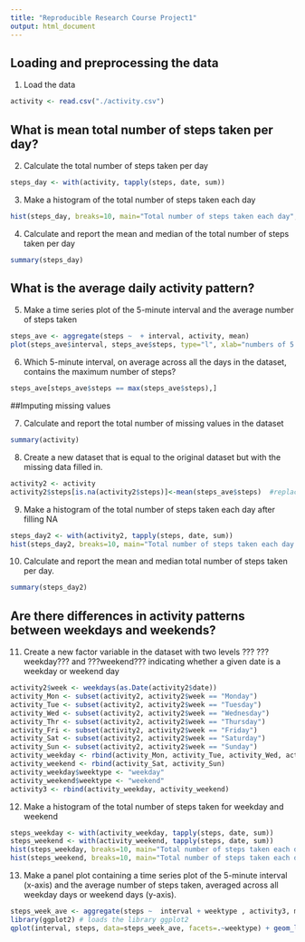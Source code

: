 ```yaml
---
title: "Reproducible Research Course Project1"
output: html_document
---
```



## Loading and preprocessing the data

1. Load the data
```r
activity <- read.csv("./activity.csv")
```


## What is mean total number of steps taken per day?

2. Calculate the total number of steps taken per day
```r
steps_day <- with(activity, tapply(steps, date, sum))
```

3. Make a histogram of the total number of steps taken each day
```r
hist(steps_day, breaks=10, main="Total number of steps taken each day", xlab="steps each day")
```

4. Calculate and report the mean and median of the total number of steps taken per day
```r
summary(steps_day)
```

## What is the average daily activity pattern?

5. Make a time series plot of the 5-minute interval and the average number of steps taken
```r
steps_ave <- aggregate(steps ~  + interval, activity, mean)
plot(steps_ave$interval, steps_ave$steps, type="l", xlab="numbers of 5 minutes interval", ylab="average of steps per each interval", main="Time series steps of 5-min interval")
```

6. Which 5-minute interval, on average across all the days in the dataset, contains the maximum number of steps?
```r
steps_ave[steps_ave$steps == max(steps_ave$steps),]
```


##Imputing missing values

7. Calculate and report the total number of missing values in the dataset
```r
summary(activity)
```

8. Create a new dataset that is equal to the original dataset but with the missing data filled in.
```r
activity2 <- activity
activity2$steps[is.na(activity2$steps)]<-mean(steps_ave$steps)  #replace NA with the mean steps of each interval
```

9. Make a histogram of the total number of steps taken each day after filling NA
```r
steps_day2 <- with(activity2, tapply(steps, date, sum))
hist(steps_day2, breaks=10, main="Total number of steps taken each day (after filling NA)", xlab="steps each day")
```

10. Calculate and report the mean and median total number of steps taken per day. 
```r
summary(steps_day2)
```


## Are there differences in activity patterns between weekdays and weekends?

11. Create a new factor variable in the dataset with two levels ??? ???weekday??? and ???weekend??? indicating whether a given date is a weekday or weekend day
```r
activity2$week <- weekdays(as.Date(activity2$date))
activity_Mon <- subset(activity2, activity2$week == "Monday")
activity_Tue <- subset(activity2, activity2$week == "Tuesday")
activity_Wed <- subset(activity2, activity2$week == "Wednesday")
activity_Thr <- subset(activity2, activity2$week == "Thursday")
activity_Fri <- subset(activity2, activity2$week == "Friday")
activity_Sat <- subset(activity2, activity2$week == "Saturday")
activity_Sun <- subset(activity2, activity2$week == "Sunday")
activity_weekday <- rbind(activity_Mon, activity_Tue, activity_Wed, activity_Thr, activity_Fri)
activity_weekend <- rbind(activity_Sat, activity_Sun)
activity_weekday$weektype <- "weekday"
activity_weekend$weektype <- "weekend"
activity3 <- rbind(activity_weekday, activity_weekend)
```

12. Make a histogram of the total number of steps taken for weekday and weekend
```r
steps_weekday <- with(activity_weekday, tapply(steps, date, sum))
steps_weekend <- with(activity_weekend, tapply(steps, date, sum))
hist(steps_weekday, breaks=10, main="Total number of steps taken each day (Weekday)", xlab="steps each day")
hist(steps_weekend, breaks=10, main="Total number of steps taken each day (Weekend)", xlab="steps each day")
```

13. Make a panel plot containing a time series plot of the 5-minute interval (x-axis) and the average number of steps taken, averaged across all weekday days or weekend days (y-axis).
```r
steps_week_ave <- aggregate(steps ~  interval + weektype , activity3, mean)
library(ggplot2) # loads the library ggplot2
qplot(interval, steps, data=steps_week_ave, facets=.~weektype) + geom_line()
```
